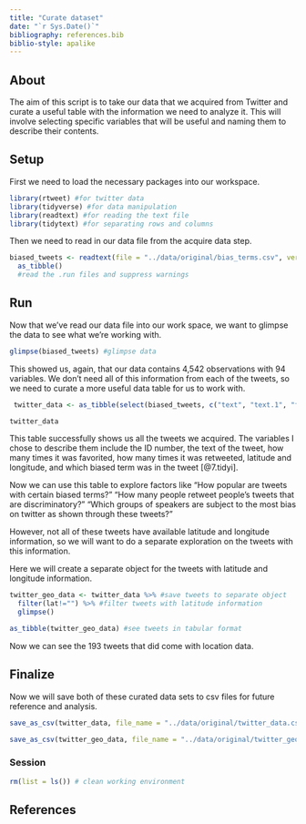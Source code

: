 ```yaml
---
title: "Curate dataset"
date: "`r Sys.Date()`"
bibliography: references.bib
biblio-style: apalike
---
```


## About

The aim of this script is to take our data that we acquired from Twitter and curate a useful table with the information we need to analyze it. This will involve selecting specific variables that will be useful and naming them to describe their contents.

## Setup

First we need to load the necessary packages into our workspace.

```r
library(rtweet) #for twitter data
library(tidyverse) #for data manipulation
library(readtext) #for reading the text file 
library(tidytext) #for separating rows and columns
```

Then we need to read in our data file from the acquire data step.

```r
biased_tweets <- readtext(file = "../data/original/bias_terms.csv", verbosity = 0) %>%
  as_tibble()
  #read the .run files and suppress warnings 
```

## Run

Now that we've read our data file into our work space, we want to glimpse the data to see what we're working with.

```r
glimpse(biased_tweets) #glimpse data
```

This showed us, again, that our data contains 4,542 observations with 94 variables. We don't need all of this information from each of the tweets, so we need to curate a more useful data table for us to work with.

```r
 twitter_data <- as_tibble(select(biased_tweets, c("text", "text.1", "favorite_count", "retweet_count", "lat", "lng", "search_term"))) # create table of biased_tweets data with only specific columns
```

```r
twitter_data
```

This table successfully shows us all the tweets we acquired. The variables I chose to describe them include the ID number, the text of the tweet, how many times it was favorited, how many times it was retweeted, latitude and longitude, and which biased term was in the tweet [@7.tidyi].

Now we can use this table to explore factors like "How popular are tweets with certain biased terms?" "How many people retweet people's tweets that are discriminatory?" "Which groups of speakers are subject to the most bias on twitter as shown through these tweets?"

However, not all of these tweets have available latitude and longitude information, so we will want to do a separate exploration on the tweets with this information.

Here we will create a separate object for the tweets with latitude and longitude information.

```r
twitter_geo_data <- twitter_data %>% #save tweets to separate object
  filter(lat!="") %>% #filter tweets with latitude information
  glimpse() 
```

```r
as_tibble(twitter_geo_data) #see tweets in tabular format
```

Now we can see the 193 tweets that did come with location data.

## Finalize

Now we will save both of these curated data sets to csv files for future reference and analysis.

```r
save_as_csv(twitter_data, file_name = "../data/original/twitter_data.csv") #save the curated data results as a csv file 
```

```r
save_as_csv(twitter_geo_data, file_name = "../data/original/twitter_geo_data.csv") #save the curated data results with latitude and longitude as a csv file 
```

### Session

```r
rm(list = ls()) # clean working environment
```

## References
